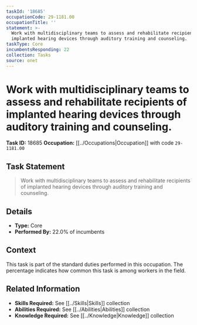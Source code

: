```yaml
---
taskId: '18685'
occupationCode: 29-1181.00
occupationTitle: ''
statement: >-
  Work with multidisciplinary teams to assess and rehabilitate recipients of
  implanted hearing devices through auditory training and counseling.
taskType: Core
incumbentsResponding: 22
collection: Tasks
source: onet
---
```

# Work with multidisciplinary teams to assess and rehabilitate recipients of implanted hearing devices through auditory training and counseling.

**Task ID:** 18685
**Occupation:** [[../Occupations|Occupation]] with code `29-1181.00`

## Task Statement

> Work with multidisciplinary teams to assess and rehabilitate recipients of implanted hearing devices through auditory training and counseling.

## Details

- **Type:** Core
- **Performed By:** 22.0% of incumbents

## Context

This task is part of the standard duties performed in this occupation. The percentage indicates how common this task is among workers in the field.

## Related Information

- **Skills Required:** See [[../Skills|Skills]] collection
- **Abilities Required:** See [[../Abilities|Abilities]] collection
- **Knowledge Required:** See [[../Knowledge|Knowledge]] collection
